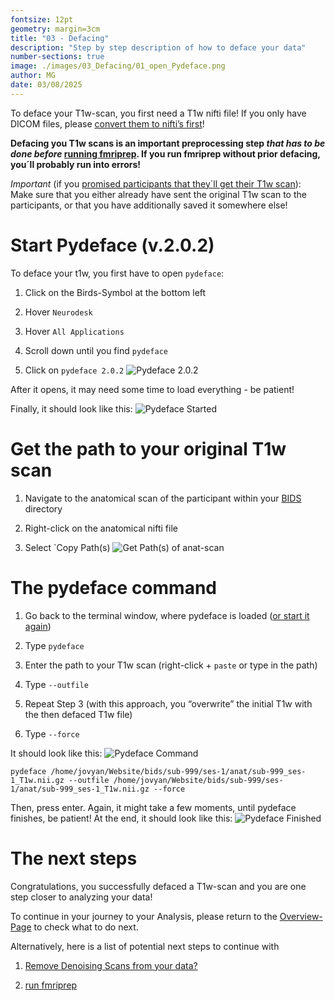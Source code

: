 ```yaml
---
fontsize: 12pt
geometry: margin=3cm
title: "03 - Defacing"
description: "Step by step description of how to deface your data"
number-sections: true
image: ./images/03_Defacing/01_open_Pydeface.png
author: MG
date: 03/08/2025
---
```


To deface your T1w-scan, you first need a T1w nifti file! If you only have DICOM files, please [convert them to nifti's first](DICOMtoBIDS.qmd)!

**Defacing you T1w scans is an important preprocessing step *that has to be done before* [running fmriprep](run_fmriprep.qmd). If you run fmriprep without prior defacing, you´ll probably run into errors!**

*Important* (if you [promised participants that they´ll get their T1w scan](ProvidingParticipantsWithTheirT1wFile.qmd)): Make sure that you either already have sent the original T1w scan to the participants, or that you have additionally saved it somewhere else!

# Start Pydeface (v.2.0.2) {#sec-startPydeface}

To deface your t1w, you first have to open `pydeface`:

1.  Click on the Birds-Symbol at the bottom left

2.  Hover `Neurodesk`

3.  Hover `All Applications`

4.  Scroll down until you find `pydeface`

5.  Click on `pydeface 2.0.2` ![Pydeface 2.0.2](./images/03_Defacing/01_open_Pydeface.png)

After it opens, it may need some time to load everything - be patient!

Finally, it should look like this: ![Pydeface Started](./images/03_Defacing/02_pydeface_opened.png)

# Get the path to your original T1w scan

1.  Navigate to the anatomical scan of the participant within your [BIDS](DICOMtoBIDS.qmd) directory

2.  Right-click on the anatomical nifti file

3.  Select \`Copy Path(s) ![Get Path(s) of anat-scan](./images/03_Defacing/03_Path_to_T1w.png)

# The pydeface command

1.  Go back to the terminal window, where pydeface is loaded ([or start it again](#sec-startPydeface))

2.  Type `pydeface`

3.  Enter the path to your T1w scan (right-click + `paste` or type in the path)

4.  Type `--outfile`

5.  Repeat Step 3 (with this approach, you "overwrite" the initial T1w with the then defaced T1w file)

6.  Type `--force`

It should look like this: ![Pydeface Command](./images/03_Defacing/04_pydeface_command.png)

```
pydeface /home/jovyan/Website/bids/sub-999/ses-1/anat/sub-999_ses-1_T1w.nii.gz --outfile /home/jovyan/Website/bids/sub-999/ses-1/anat/sub-999_ses-1_T1w.nii.gz --force
```

Then, press enter. Again, it might take a few moments, until pydeface finishes, be patient! At the end, it should look like this: ![Pydeface Finished](./images/03_Defacing/05_defacing_finished.png)

# The next steps

Congratulations, you successfully defaced a T1w-scan and you are one step closer to analyzing your data!

To continue in your journey to your Analysis, please return to the [Overview-Page](Overview_fromDICOMtoGLM.qmd) to check what to do next.

Alternatively, here is a list of potential next steps to continue with

1.  [Remove Denoising Scans from your data?](RemoveDenoisingScan.qmd)

2.  [run fmriprep](run_fmriprep.qmd)
